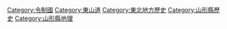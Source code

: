 [[Category:令制國|Category:令制國]]
[[Category:東山道|Category:東山道]]
[[Category:東北地方歷史|Category:東北地方歷史]]
[[Category:山形縣歷史|Category:山形縣歷史]]
[[Category:山形縣地理|Category:山形縣地理]]